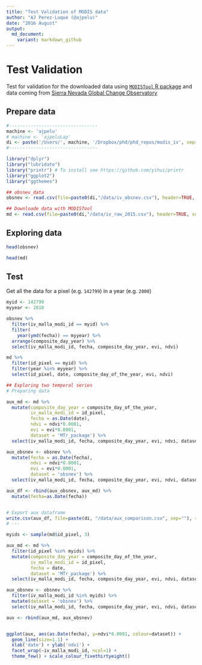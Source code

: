 ```yaml
---
title: "Test Validation of MODIS data"
author: "AJ Perez-Luque (@ajpelu)"
date: "2016 August"
output:  
  md_document:
    variant: markdown_github
---
```


# Test Validation 
Test for validation for the downloaded data using [`MODISTool` R package](https://cran.r-project.org/web/packages/MODISTools/index.html) and data coming from [Sierra Nevada Global Change Observatory](https://obsnev.es) 

## Prepare data 
```r
#---------------------------------
machine <- 'ajpelu'
# machine <- 'ajpeluLap'
di <- paste('/Users/', machine, '/Dropbox/phd/phd_repos/modis_iv', sep='')
#---------------------------------
```

```r
library("dplyr")
library("lubridate")
library("printr") # To install see https://github.com/yihui/printr
library("ggplot2")
library("ggthemes")
```

```r
## obsnev_data 
obsnev <- read.csv(file=paste0(di,"/data/iv_obsnev.csv"), header=TRUE, sep=",")

## Downloade data with MODISTool 
md <- read.csv(file=paste0(di,"/data/iv_raw_2015.csv"), header=TRUE, sep=",")
```

## Exploring data 
```r
head(obsnev)
```

```r
head(md)
```

## Test 
Get all the data for a pixel (e.g. `142799`) in a year (e.g. `2000`)

```r
myid <- 142799 
myyear <- 2010 
```

```r
obsnev %>% 
  filter(iv_malla_modi_id == myid) %>%
  filter(
    year(ymd(fecha)) == myyear) %>% 
  arrange(composite_day_year) %>% 
  select(iv_malla_modi_id, fecha, composite_day_year, evi, ndvi)

md %>%
  filter(id_pixel == myid) %>%
  filter(year %in% myyear) %>% 
  select(id_pixel, date, composite_day_of_the_year, evi, ndvi)
```




```r
## Exploring two temporal series 
# Preparing data 

aux_md <- md %>%
  mutate(composite_day_year = composite_day_of_the_year,
         iv_malla_modi_id = id_pixel, 
         fecha = as.Date(date), 
         ndvi = ndvi*0.0001,
         evi = evi*0.0001, 
         dataset = 'MTr_package') %>% 
  select(iv_malla_modi_id, fecha, composite_day_year, evi, ndvi, dataset)

aux_obsnev <- obsnev %>% 
  mutate(fecha = as.Date(fecha), 
         ndvi = ndvi*0.0001,
         evi = evi*0.0001,
         dataset = 'obsnev') %>% 
  select(iv_malla_modi_id, fecha, composite_day_year, evi, ndvi, dataset)

aux_df <- rbind(aux_obsnev, aux_md) %>%
  mutate(fecha=as.Date(fecha))


# Export aux dataframe
write.csv(aux_df, file=paste(di, "/data/aux_comparison.csv", sep=""), row.names = FALSE)
# ---
```

```r
myids <- sample(md$id_pixel, 3)

aux_md <- md %>%
  filter(id_pixel %in% myids) %>%
  mutate(composite_day_year = composite_day_of_the_year,
         iv_malla_modi_id = id_pixel,
         fecha = date,
         dataset = 'MTr_package') %>% 
  select(iv_malla_modi_id, fecha, composite_day_year, evi, ndvi, dataset)

aux_obsnev <- obsnev %>% 
  filter(iv_malla_modi_id %in% myids) %>%
  mutate(dataset = 'obsnev') %>% 
  select(iv_malla_modi_id, fecha, composite_day_year, evi, ndvi, dataset)

aux <- rbind(aux_md, aux_obsnev)


ggplot(aux, aes(as.Date(fecha), y=ndvi*0.0001, colour=dataset)) +
  geom_line(size=1.1) + 
  xlab('date') + ylab('ndvi') + 
  facet_wrap(~iv_malla_modi_id, ncol=1) +
  theme_few() + scale_colour_fivethirtyeight() 








```


